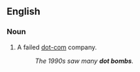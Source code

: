==English==

===Noun===
{{en-noun|sg=[[dot]] [[bomb]]}}

#{{informal}} A failed [[dot-com]] company.
#:''The 1990s saw many '''dot bombs'''.''